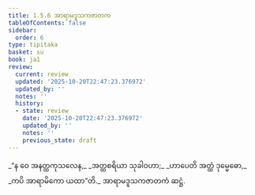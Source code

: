 ```yaml
---
title: 1.5.6 အာရာမဒူသကဇာတက
tableOfContents: false
sidebar:
  order: 6
type: tipitaka
basket: su
book: ja1
review:
  current: review
  updated: '2025-10-20T22:47:23.376972'
  updated_by: ''
  notes: ''
  history:
  - state: review
    date: '2025-10-20T22:47:23.376972'
    updated_by: ''
    notes: ''
    previous_state: draft
---
```



<DynamicBreadcrumb />


<ReviewStatus review={frontmatter.review} showDetails={true} />

<HypothesisAnnotation frontmatter={frontmatter} />

<Division number="46" book="ja1" e="ch" v="22" p="11">

<Paragraph number="100" type="verses" book="ja1">
_“န ဝေ အနတ္ထကုသလေန,_  
_အတ္ထစရိယာ သုခါဝဟာ;_  
_ဟာပေတိ အတ္ထံ ဒုမ္မေဓော,_  
_ကပိ အာရာမိကော ယထာ”တိ._  


</Paragraph>
</Division>

<Paragraph number="101" type="center" book="ja1">
အာရာမဒူသကဇာတကံ ဆဋ္ဌံ.
</Paragraph>